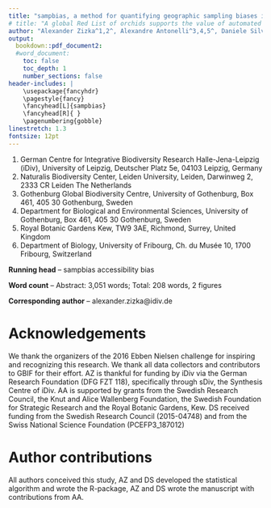 ```yaml
---
title: "sampbias, a method for quantifying geographic sampling biases in species distribution data"
# title: "A global Red List of orchids supports the value of automated conservation assessment"
author: "Alexander Zizka^1,2^, Alexandre Antonelli^3,4,5^, Daniele Silvestro^3,4,6^"
output: 
  bookdown::pdf_document2:
  #word_document:
    toc: false
    toc_depth: 1
    number_sections: false
header-includes: |
    \usepackage{fancyhdr}
    \pagestyle{fancy}
    \fancyhead[L]{sampbias}
    \fancyhead[R]{ }
    \pagenumbering{gobble}
linestretch: 1.3
fontsize: 12pt
---
```



<!-- Affiliations -->
1. German Centre for Integrative Biodiversity Research Halle-Jena-Leipzig (iDiv), University of Leipzig, Deutscher Platz 5e, 04103 Leipzig, Germany
2. Naturalis Biodiversity Center, Leiden University, Leiden, Darwinweg 2, 2333 CR Leiden The Netherlands
3. Gothenburg Global Biodiversity Centre, University of Gothenburg, Box 461, 405 30 Gothenburg, Sweden
4. Department for Biological and Environmental Sciences, University of Gothenburg, Box 461, 405 30 Gothenburg, Sweden
5. Royal Botanic Gardens Kew, TW9 3AE, Richmond, Surrey, United Kingdom
6. Department of Biology, University of Fribourg, Ch. du Musée 10, 1700 Fribourg, Switzerland


**Running head** -- sampbias accessibility bias

**Word count** -- Abstract: 3,051 words; Total: 208 words, 2 figures

**Corresponding author** -- alexander.zizka@idiv.de

# Acknowledgements
We thank the organizers of the 2016 Ebben Nielsen challenge for inspiring and recognizing this research. We thank all data collectors and contributors to GBIF for their effort. AZ is thankful for funding by iDiv via the German Research Foundation (DFG FZT 118), specifically through sDiv, the Synthesis Centre of iDiv. AA is supported by grants from the Swedish Research Council, the Knut and Alice Wallenberg Foundation, the Swedish Foundation for Strategic Research and the Royal Botanic Gardens, Kew. DS received funding from the Swedish Research Council (2015-04748) and from the Swiss National Science Foundation (PCEFP3_187012)

# Author contributions
All authors conceived this study, AZ and DS developed the statistical algorithm and wrote the R-package, AZ and DS wrote the manuscript with contributions from AA.
